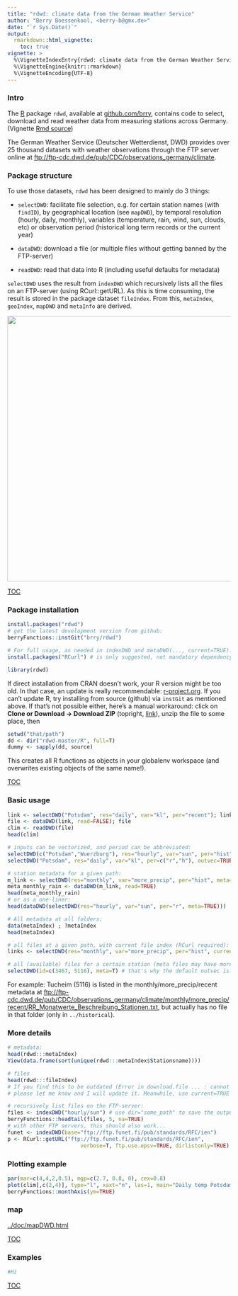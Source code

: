 ```yaml
---
title: "rdwd: climate data from the German Weather Service"
author: "Berry Boessenkool, <berry-b@gmx.de>"
date: "`r Sys.Date()`"
output: 
  rmarkdown::html_vignette:
    toc: true
vignette: >
  %\VignetteIndexEntry{rdwd: climate data from the German Weather Service}
  %\VignetteEngine{knitr::rmarkdown}
  %\VignetteEncoding{UTF-8}
---
```



### Intro

The [R](https://www.r-project.org/) package `rdwd`, available at [github.com/brry](https://github.com/brry/rdwd), 
contains code to select, download and read weather data from measuring stations across Germany. 
(Vignette [Rmd source](https://raw.githubusercontent.com/brry/rdwd/master/vignettes/rdwd.Rmd))

The German Weather Service (Deutscher Wetterdienst, DWD) provides 
over 25 thousand datasets with weather observations through the FTP server online at 
<ftp://ftp-cdc.dwd.de/pub/CDC/observations_germany/climate>.



### Package structure

To use those datasets, `rdwd` has been designed to mainly do 3 things:

* `selectDWD`: facilitate file selection, e.g. for certain station names (with `findID`), 
by geographical location (see `mapDWD`), by temporal resolution (hourly, daily, monthly), 
variables (temperature, rain, wind, sun, clouds, etc) or
observation period (historical long term records or the current year)

* `dataDWD`: download a file (or multiple files without getting banned by the FTP-server)

* `readDWD`: read that data into R (including useful defaults for metadata)

`selectDWD` uses the result from `indexDWD` which recursively lists all the files on an FTP-server (using RCurl::getURL).
As this is time consuming, the result is stored in the package dataset `fileIndex`.
From this, `metaIndex`, `geoIndex`, `mapDWD` and `metaInfo` are derived.

<img src="https://github.com/brry/rdwd/raw/master/PackageSchematic.png" width="600">

[TOC](#top)



### Package installation

```r
install.packages("rdwd")
# get the latest development version from github:
berryFunctions::instGit("brry/rdwd") 

# For full usage, as needed in indexDWD and metaDWD(..., current=TRUE):
install.packages("RCurl") # is only suggested, not mandatory dependency
```

```r
library(rdwd)
```

If direct installation from CRAN doesn't work, your R version might be too old. In that case, an update is really recommendable: [r-project.org](https://www.r-project.org/). If you can't update R, try installing from source (github) via `instGit` as mentioned above. If that's not possible either, here's a manual workaround:
click on **Clone or Download -> Download ZIP** (topright, [link](https://github.com/brry/rdwd/archive/master.zip)), unzip the file to some place, then
```R
setwd("that/path")
dd <- dir("rdwd-master/R", full=T)
dummy <- sapply(dd, source)
```
This creates all R functions as objects in your globalenv workspace (and overwrites existing objects of the same name!).

[TOC](#top)


### Basic usage

```r
link <- selectDWD("Potsdam", res="daily", var="kl", per="recent"); link
file <- dataDWD(link, read=FALSE); file
clim <- readDWD(file)
head(clim)

# inputs can be vectorized, and period can be abbreviated:
selectDWD(c("Potsdam","Wuerzburg"), res="hourly", var="sun", per="hist")
selectDWD("Potsdam", res="daily", var="kl", per=c("r","h"), outvec=TRUE)

# station metadata for a given path:
m_link <- selectDWD(res="monthly", var="more_precip", per="hist", meta=TRUE); m_link
meta_monthly_rain <- dataDWD(m_link, read=TRUE)
head(meta_monthly_rain)
# or as a one-liner:
head(dataDWD(selectDWD(res="hourly", var="sun", per="r", meta=TRUE)))

# All metadata at all folders:
data(metaIndex) ; ?metaIndex
head(metaIndex)

# all files at a given path, with current file index (RCurl required):
links <- selectDWD(res="monthly", var="more_precip", per="hist", current=TRUE)

# all (available) files for a certain station (meta files may have more results):
selectDWD(id=c(3467, 5116), meta=T) # that's why the default outvec is FALSE
```
For example: Tucheim (5116) is listed in the monthly/more\_precip/recent metadata at
<ftp://ftp-cdc.dwd.de/pub/CDC/observations_germany/climate/monthly/more_precip/recent/RR_Monatwerte_Beschreibung_Stationen.txt>, but actually has no file in that folder (only in `../historical`).

### More details

```r
# metadata:
head(rdwd:::metaIndex)
View(data.frame(sort(unique(rdwd:::metaIndex$Stationsname))))

# files
head(rdwd:::fileIndex)
# If you find this to be outdated (Error in download.file ... : cannot open URL),
# please let me know and I will update it. Meanwhile, use current=TRUE in selectDWD

# recursively list files on the FTP-server:
files <- indexDWD("hourly/sun") # use dir="some_path" to save the output elsewhere
berryFunctions::headtail(files, 5, na=TRUE)
# with other FTP servers, this should also work...
funet <- indexDWD(base="ftp://ftp.funet.fi/pub/standards/RFC/ien")
p <- RCurl::getURL("ftp://ftp.funet.fi/pub/standards/RFC/ien",
                       verbose=T, ftp.use.epsv=TRUE, dirlistonly=TRUE)
```



### Plotting example

```r
par(mar=c(4,4,2,0.5), mgp=c(2.7, 0.8, 0), cex=0.8)
plot(clim[,c(2,4)], type="l", xaxt="n", las=1, main="Daily temp Potsdam")
berryFunctions::monthAxis(ym=TRUE)
```


### map
[../doc/mapDWD.html](../doc/mapDWD.html)

[TOC](#top)


### Examples

```r
#Hi
```
[TOC](#top)

